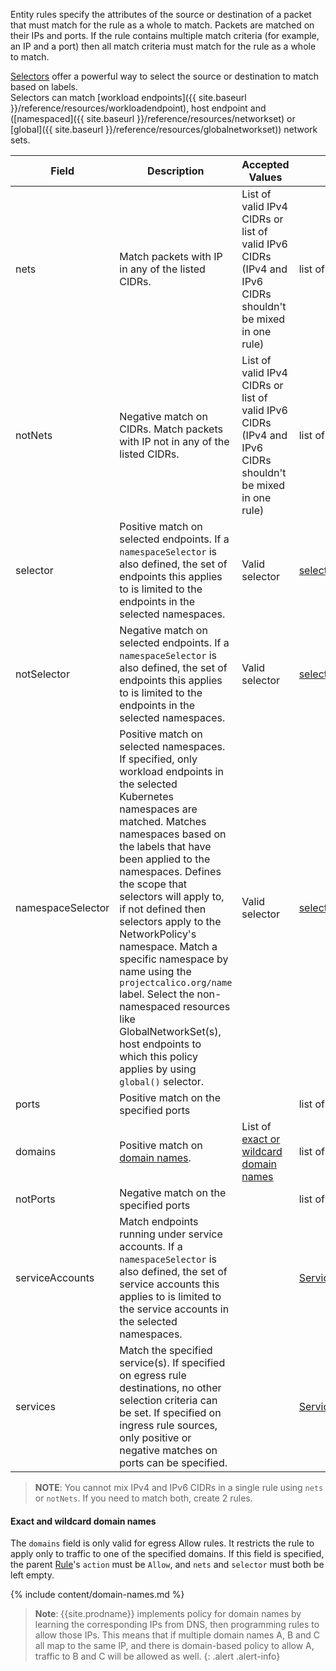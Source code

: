 Entity rules specify the attributes of the source or destination of a packet that must match for the rule as a whole 
to match.  Packets are matched on their IPs and ports.  If the rule contains multiple match criteria (for example, an 
IP and a port) then all match criteria must match for the rule as a whole to match.

[Selectors](#selector) offer a powerful way to select the source or destination to match based on labels.  
Selectors can match [workload endpoints]({{ site.baseurl }}/reference/resources/workloadendpoint), host endpoint and 
([namespaced]({{ site.baseurl }}/reference/resources/networkset) or
[global]({{ site.baseurl }}/reference/resources/globalnetworkset)) network sets.  

| Field       | Description                 | Accepted Values   | Schema | Default    |
|-------------|-----------------------------|-------------------|--------|------------|
| nets                  | Match packets with IP in any of the listed CIDRs. | List of valid IPv4 CIDRs or list of valid IPv6 CIDRs (IPv4 and IPv6 CIDRs shouldn't be mixed in one rule)  | list of cidrs |
| notNets               | Negative match on CIDRs. Match packets with IP not in any of the listed CIDRs. | List of valid IPv4 CIDRs or list of valid IPv6 CIDRs (IPv4 and IPv6 CIDRs shouldn't be mixed in one rule) | list of cidrs |
| selector    | Positive match on selected endpoints. If a `namespaceSelector` is also defined, the set of endpoints this applies to is limited to the endpoints in the selected namespaces. | Valid selector | [selector](#selector) | |
| notSelector | Negative match on selected endpoints. If a `namespaceSelector` is also defined, the set of endpoints this applies to is limited to the endpoints in the selected namespaces. | Valid selector | [selector](#selector) | |
| namespaceSelector | Positive match on selected namespaces. If specified, only workload endpoints in the selected Kubernetes namespaces are matched. Matches namespaces based on the labels that have been applied to the namespaces. Defines the scope that selectors will apply to, if not defined then selectors apply to the NetworkPolicy's namespace. Match a specific namespace by name using the `projectcalico.org/name` label. Select the non-namespaced resources like GlobalNetworkSet(s), host endpoints to which this policy applies by using `global()` selector. | Valid selector | [selector](#selector) | |
| ports | Positive match on the specified ports | | list of [ports](#ports) | |
| domains | Positive match on [domain names](#exact-and-wildcard-domain-names). | List of [exact or wildcard domain names](#exact-and-wildcard-domain-names) | list of strings |
| notPorts | Negative match on the specified ports | | list of [ports](#ports) | |
| serviceAccounts | Match endpoints running under service accounts. If a `namespaceSelector` is also defined, the set of service accounts this applies to is limited to the service accounts in the selected namespaces. | | [ServiceAccountMatch](#serviceaccountmatch) | |
| services | Match the specified service(s). If specified on egress rule destinations, no other selection criteria can be set. If specified on ingress rule sources, only positive or negative matches on ports can be specified. | | [ServiceMatch](#servicematch) | |

> **NOTE**: You cannot mix IPv4 and IPv6 CIDRs in a single rule using `nets` or `notNets`. If you need to match both, create 2 rules.

#### Exact and wildcard domain names

The `domains` field is only valid for egress Allow rules.  It restricts the
rule to apply only to traffic to one of the specified domains.  If this field is specified, the
parent [Rule](#rule)'s `action` must be `Allow`, and `nets` and `selector` must both be left empty.

{% include content/domain-names.md %}

> **Note**: {{site.prodname}} implements policy for domain names by learning the
> corresponding IPs from DNS, then programming rules to allow those IPs.  This means that
> if multiple domain names A, B and C all map to the same IP, and there is domain-based
> policy to allow A, traffic to B and C will be allowed as well.
{: .alert .alert-info}
